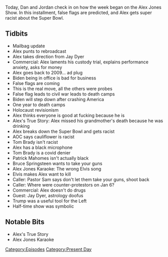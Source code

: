 {{DEFAULTSORT:
    #_EPISODE_0529:February 8, 2021
}}{{Episode
    | title           = February 8, 2021
    | caption         = Listen to this episode on [https://knowledgefight.libsyn.com/529-february-8-2021 Libsyn] [https://open.spotify.com/episode/6G4dS0hvZes5O0MsxW83ok Spotify]
    | episodeNumber   = 529
    | length          = 01:26:15
    | airDate         = February 10, 2021
    | coverageDate    = February 8, 2021
    | episodeType     = [[:Category:Present Day|Present Day]]
    | appearance      = [[Bruce Springsteen]], [[Jay Dyer]], [[Alexandria Ocasio-Cortez]], [[Tom Brady]], [[Patrick Mahomes]], [[Pastor Sam]]
    | oocDrop         = Burn in hell, Bruce Springsteen
    | previousEpisode = [[528: 2021 Super Bowl Commercial Spectacular]]
    | nextEpisode     = [[530: February 10-11, 2021]]
}}

{{Stub}}

Today, Dan and Jordan check in on how the week began on the Alex Jones Show. In this installment, false flags are predicted, and Alex gets super racist about the Super Bowl.

==Tidbits==

*Mailbag update
*Alex punts to rebroadcast
*Alex takes direction from Jay Dyer
*Commercial: Alex laments his custody trial, explains performance anxiety, asks for money
*Alex goes back to 2009... ad plug
*Biden being in office is bad for business
*False flags are coming
*This is the real move, all the others were probes
*False flag leads to civil war leads to death camps
*Biden will step down after crashing America
*One year to death camps
*Holocaust revisionism
*Alex thinks everyone is good at fucking because he is
*Alex's True Story: Alex missed his grandmother's death because he was drinking
*Alex breaks down the Super Bowl and gets racist
*AOC says cauliflower is racist
*Tom Brady isn't racist
*Alex has a black microphone
*Tom Brady is a covid denier
*Patrick Mahomes isn't actually black
*Bruce Springsteen wants to take your guns
*Alex Jones Karaoke: The wrong Elvis song
*Elvis makes Alex want to kill
*Caller: Pastor Sam says don't let them take your guns, shoot back
*Caller: Where were counter-protestors on Jan 6?
*Commercial: Alex doesn't do drugs
*Guest: Jay Dyer, astrology doofus
*Trump was a useful tool for the Left
*Half-time show was symbolic

==Notable Bits==

*Alex's True Story
*Alex Jones Karaoke

[[Category:Episodes]]
[[Category:Present Day]]
